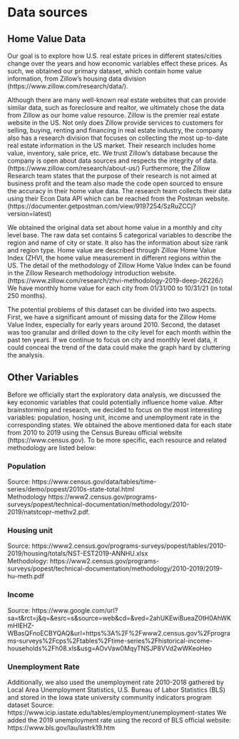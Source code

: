 # Data sources

## Home Value Data
Our goal is to explore how U.S. real estate prices in different states/cities change over the years and how economic variables effect these prices. As such, we obtained our primary dataset, which contain home value information, from Zillow's housing data division (https://www.zillow.com/research/data/). 

Although there are many well-known real estate websites that can provide similar data, such as foreclosure and realtor, we ultimately chose the data from Zillow as our home value resource. Zillow is the premier real estate website in the US. Not only does  Zillow provide services to customers for selling, buying, renting and financing in real estate industry, the company also has a research division that focuses on collecting the most up-to-date real estate information in the US market. Their research includes home value, inventory, sale price, etc. We trust Zillow's database because the company is open about data sources and respects the integrity of data. (https://www.zillow.com/research/about-us/) Furthermore, the Zillow Research team states that the purpose of their research is not aimed at business profit and the team also made the code open sourced to ensure the accuracy in their home value data. The research team collects their data using their Econ Data API which can be reached from the Postman website. (https://documenter.getpostman.com/view/9197254/SzRuZCCj?version=latest)

We obtained the original data set about home value in a monthly and city level base. The raw data set contains 5 categorical variables to describe the region and name of city or state. It also has the information about size rank and region type. Home value are described through Zillow Home Value Index (ZHVI, the home value measurement in different regions within the US. The detail of the methodology of Zillow Home Value Index can be found in the Zillow Research methodology introduction website. (https://www.zillow.com/research/zhvi-methodology-2019-deep-26226/) We have monthly home value for each city from 01/31/00 to 10/31/21 (in total 250 months). 

The potential problems of this dataset can be divided into two aspects. First, we have a significant amount of missing data for the Zillow Home Value Index, especially for early years around 2010. Second, the dataset was too granular and drilled down to the city level for each month within the past ten years. If we continue to focus on city and monthly level data, it could conceal the trend of the data could make the graph hard by cluttering the analysis.

## Other Variables

Before we officially start the exploratory data analysis, we discussed the key economic variables that could potentially influence home value. After brainstorming and research, we decided to focus on the most interesting variables: population, hosing unit, income and unemployment rate in the corresponding states.
We obtained the above mentioned data for each state from 2010 to 2019 using the  Census Bureau official website (https://www.census.gov). To be more specific, each resource and related methodology are listed below:

### Population

Source: https://www.census.gov/data/tables/time-series/demo/popest/2010s-state-total.html  
Methodology https://www2.census.gov/programs-surveys/popest/technical-documentation/methodology/2010-2019/natstcopr-methv2.pdf.

### Housing unit

Source: https://www2.census.gov/programs-surveys/popest/tables/2010-2019/housing/totals/NST-EST2019-ANNHU.xlsx  
Methodology: https://www2.census.gov/programs-surveys/popest/technical-documentation/methodology/2010-2019/2019-hu-meth.pdf

### Income
Source: https://www.google.com/url?sa=t&rct=j&q=&esrc=s&source=web&cd=&ved=2ahUKEwiBueaZ0tH0AhWKmHIEHZ-WBasQFnoECBYQAQ&url=https%3A%2F%2Fwww2.census.gov%2Fprograms-surveys%2Fcps%2Ftables%2Ftime-series%2Fhistorical-income-households%2Fh08.xls&usg=AOvVaw0MqyTNSJP8VVd2wWKeoHeo

### Unemployment Rate
Additionally, we also used the unemployment rate 2010-2018 gathered by Local Area Unemployment Statistics, U.S. Bureau of Labor Statistics (BLS) and stored in the Iowa state university community indicators program dataset
Source: https://www.icip.iastate.edu/tables/employment/unemployment-states
We added the 2019 unemployment rate using the record of BLS official website: https://www.bls.gov/lau/lastrk19.htm


